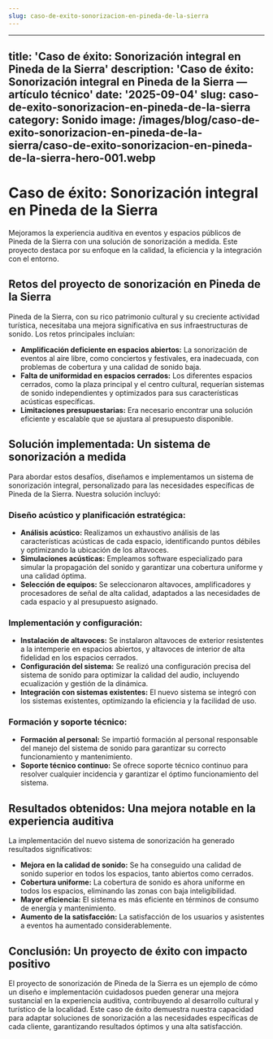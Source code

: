 ```yaml
---
slug: caso-de-exito-sonorizacion-en-pineda-de-la-sierra
---
```

---
title: 'Caso de éxito: Sonorización integral en Pineda de la Sierra'
description: 'Caso de éxito: Sonorización integral en Pineda de la Sierra — artículo
  técnico'
date: '2025-09-04'
slug: caso-de-exito-sonorizacion-en-pineda-de-la-sierra
category: Sonido
image: /images/blog/caso-de-exito-sonorizacion-en-pineda-de-la-sierra/caso-de-exito-sonorizacion-en-pineda-de-la-sierra-hero-001.webp
---

# Caso de éxito: Sonorización integral en Pineda de la Sierra

Mejoramos la experiencia auditiva en eventos y espacios públicos de Pineda de la Sierra con una solución de sonorización a medida. Este proyecto destaca por su enfoque en la calidad, la eficiencia y la integración con el entorno.

## Retos del proyecto de sonorización en Pineda de la Sierra

Pineda de la Sierra, con su rico patrimonio cultural y su creciente actividad turística, necesitaba una mejora significativa en sus infraestructuras de sonido. Los retos principales incluían:

* **Amplificación deficiente en espacios abiertos:** La sonorización de eventos al aire libre, como conciertos y festivales, era inadecuada, con problemas de cobertura y una calidad de sonido baja.
* **Falta de uniformidad en espacios cerrados:**  Los diferentes espacios cerrados, como la plaza principal y el centro cultural, requerían sistemas de sonido independientes y optimizados para sus características acústicas específicas.
* **Limitaciones presupuestarias:** Era necesario encontrar una solución eficiente y escalable que se ajustara al presupuesto disponible.

## Solución implementada: Un sistema de sonorización a medida

Para abordar estos desafíos, diseñamos e implementamos un sistema de sonorización integral, personalizado para las necesidades específicas de Pineda de la Sierra. Nuestra solución incluyó:

### Diseño acústico y planificación estratégica:

* **Análisis acústico:** Realizamos un exhaustivo análisis de las características acústicas de cada espacio, identificando puntos débiles y optimizando la ubicación de los altavoces.
* **Simulaciones acústicas:** Empleamos software especializado para simular la propagación del sonido y garantizar una cobertura uniforme y una calidad óptima.
* **Selección de equipos:** Se seleccionaron altavoces, amplificadores y procesadores de señal de alta calidad, adaptados a las necesidades de cada espacio y al presupuesto asignado.


### Implementación y configuración:

* **Instalación de altavoces:** Se instalaron altavoces de exterior resistentes a la intemperie en espacios abiertos, y altavoces de interior de alta fidelidad en los espacios cerrados.
* **Configuración del sistema:** Se realizó una configuración precisa del sistema de sonido para optimizar la calidad del audio, incluyendo ecualización y gestión de la dinámica.
* **Integración con sistemas existentes:**  El nuevo sistema se integró con los sistemas existentes, optimizando la eficiencia y la facilidad de uso.


### Formación y soporte técnico:

* **Formación al personal:** Se impartió formación al personal responsable del manejo del sistema de sonido para garantizar su correcto funcionamiento y mantenimiento.
* **Soporte técnico continuo:** Se ofrece soporte técnico continuo para resolver cualquier incidencia y garantizar el óptimo funcionamiento del sistema.


## Resultados obtenidos: Una mejora notable en la experiencia auditiva

La implementación del nuevo sistema de sonorización ha generado resultados significativos:

* **Mejora en la calidad de sonido:** Se ha conseguido una calidad de sonido superior en todos los espacios, tanto abiertos como cerrados.
* **Cobertura uniforme:** La cobertura de sonido es ahora uniforme en todos los espacios, eliminando las zonas con baja inteligibilidad.
* **Mayor eficiencia:** El sistema es más eficiente en términos de consumo de energía y mantenimiento.
* **Aumento de la satisfacción:** La satisfacción de los usuarios y asistentes a eventos ha aumentado considerablemente.


## Conclusión: Un proyecto de éxito con impacto positivo

El proyecto de sonorización de Pineda de la Sierra es un ejemplo de cómo un diseño e implementación cuidadosos pueden generar una mejora sustancial en la experiencia auditiva, contribuyendo al desarrollo cultural y turístico de la localidad. Este caso de éxito demuestra nuestra capacidad para adaptar soluciones de sonorización a las necesidades específicas de cada cliente, garantizando resultados óptimos y una alta satisfacción.
